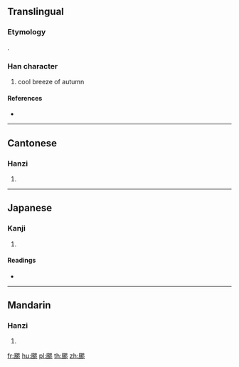 {{character info/new}}
{{also|飔}}
==Translingual==

===Etymology===
{{Han etyl}}
{{Han compound|思|風|c1=p|c2=s|ls=psc}}.

===Han character===
{{Han char|rn=182|rad=風|as=09|sn=18|four=76213|canj=HNWP|ids=⿺風思}}

# cool breeze of autumn

====References====
* {{Han ref|kx=1413.270|dkj=43888|dj=1935.190|hdz=74488.030|uh=98B8|ud=39096|bh=F1AB|bd=61867}}

----

==Cantonese==

===Hanzi===
{{yue-hanzi|jyut=|y=si1|sim=飔}}

# {{defn|lang=yue|sort=風09}}

----

==Japanese==

===Kanji===
{{ja-kanji|grade=|rs=風09}}

# {{defn|lang=ja|sort=風09}}

====Readings====
* {{ja-readings|on=[[し]] (shi)|kun=[[すずしいかぜ]] (suzushiikaze)}}

----

==Mandarin==

===Hanzi===
{{cmn-hanzi|sim=飔|pin=[[sī]] ([[si1]])|wg=ssu<sup>1</sup>}}

# {{defn|lang=cmn|sort=風09}}

[[fr:颸]]
[[hu:颸]]
[[pl:颸]]
[[th:颸]]
[[zh:颸]]